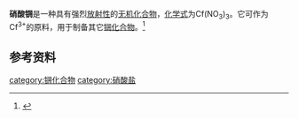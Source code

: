 {{chembox
| Reference = 
| Name = 硝酸锎
| ImageFile = Californium(III)_nitrate.png
| ImageFile2 = Cf-251.png
| IUPACName = 
| OtherNames = 硝酸锎(III)
| Section1 = {{Chembox Identifiers
| CASNo = 35311-13-8
| CASNo_Ref = {{cascite|correct|CAS}}
  }}
| Section2 = {{Chembox Properties
| Formula = Cf(NO<sub>3</sub>)<sub>3</sub>
| MolarMass = 437.021
| Appearance = 
| Density = 
| MeltingPt = 
| BoilingPt = 
| Solubility = 可溶于水<ref name=wc10>《无机化学丛书》.第十卷 锕系 锕系后元素. P<sub>322</sub>. 锎的水溶液化学</ref>
 }}
| Section3 = {{Chembox Hazards
| EUClass = 
| RPhases = 
| SPhases = 
| Autoignition = }}
}}
'''硝酸锎'''是一种具有强烈[[放射性|放射性]]的[[无机化合物|无机化合物]]，[[化学式|化学式]]为Cf(NO<sub>3</sub>)<sub>3</sub>。它可作为Cf<sup>3+</sup>的原料，用于制备其它[[锎化合物|锎化合物]]。<ref>{{cite journal|journal=Dalton Transactions|volume=47|issue=41|language=en|issn=1477-9226|date=2018|pages=14452–14461|doi=10.1039/C8DT02658K|url=http://xlink.rsc.org/?DOI=C8DT02658K|title=A series of dithiocarbamates for americium, curium, and californium|accessdate=2019-11-29|author=Samantha K. Cary, Jing Su, Shane S. Galley, Thomas E. Albrecht-Schmitt, Enrique R. Batista, Maryline G. Ferrier, Stosh A. Kozimor, Veronika Mocko, Brian L. Scott, Cayla E. Van Alstine, Frankie D. White, Ping Yang}}</ref>

==参考资料==
{{reflist}}

{{锎化合物}}
{{硝酸盐}}
[[category:锎化合物|category:锎化合物]]
[[category:硝酸盐|category:硝酸盐]]